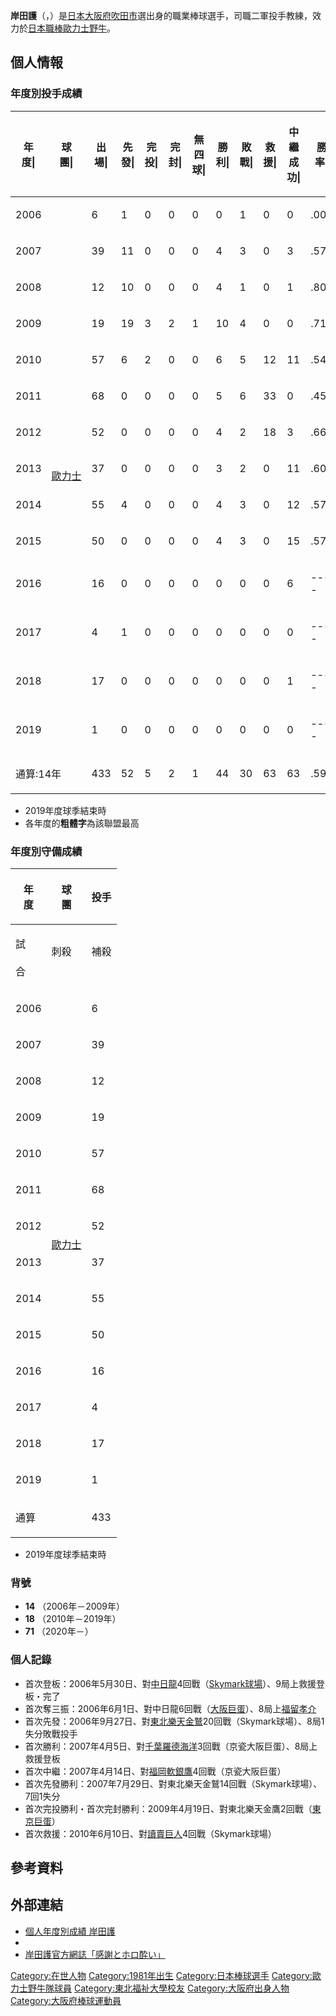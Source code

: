 {{Infobox NPB player|
|name=岸田護|
|image=岸田護20140312.JPG|
|width=300|
|position=二軍投手教練|
|team=歐力士野牛|
|number=71|
|bats=右|
|throws=右|
|birthdate={{birth_date_and_age|1981|5|10|mf=y}}|
|birthplace={{JPN}}[[大阪府|大阪府]][[吹田市|吹田市]]|
|debutdate=5月30日
|debutyear=2006年
|debutteam=歐力士野牛
|statyear=2019年球季
|stat1label=勝投－敗投
|stat1value=44－30
|stat2label=中繼－救援
|stat2value=63－63
|stat3label=三振－四死
|stat3value=730－156
|stat4label=防禦率
|stat4value=2.99
|teams=<nowiki></nowiki> 
* [[履正社學園豐中中學校及履正社高等學校|履正社高等學校]]
* [[東北福祉大學|東北福祉大學]]
* NTT西日本
* [[歐力士野牛|歐力士野牛]](2006年－2019年)
'''教練時期'''
* [[歐力士野牛|歐力士野牛]]二軍投手教練（2020年－）
}}

'''岸田護'''（{{jpn|j=岸田 護|hg=きしだ まもる|rm=Kishida Mamoru}}，{{bd|1981年|5月10日|catIdx=Kishida, Mamoru}}）是[[日本|日本]][[大阪府|大阪府]][[吹田市|吹田市]]選出身的職業棒球選手，司職二軍投手教練，效力於[[日本職棒|日本職棒]][[歐力士野牛|歐力士野牛]]。

== 個人情報 ==
=== 年度別投手成績 ===
{| class="wikitable" style="text-align:right; font-size:small"
|-bgcolor="#efefef"
!年<br>度|!!球<br>團|!!出<br>場|!!先<br>發|!!完<br>投|!!完<br>封|!!無<br>四<br>球|!!勝<br>利|!!敗<br>戰|!!救<br>援|!!中<br>繼<br>成<br>功|!!勝<br>率|!!打<br>者|!!投<br>球<br>局<br>數|!!被<br>安<br>打|!!被<br>全<br>壘<br>打|!!保<br>送|!!敬<br>遠|!!觸<br>身<br>球|!!三<br>振<br>數|!!暴<br>投|!!犯<br>規|!!失分|!!自<br>責<br>分|!!防<br>禦<br>率|!!WHIP
|-
|style="text-align:center"|2006
|rowspan="14" style="text-align:center;white-space:nowrap;"|[[歐力士野牛|歐力士]]
|6||1||0||0||0||0||1||0||0||.000||51||13.1||11||3||2||0||0||10||0||0||4||4||2.70||0.99
|-
|style="text-align:center"|2007
|39||11||0||0||0||4||3||0||3||.571||516||126.0||124||7||24||2||4||115||5||0||46||41||2.93||1.21
|-
|style="text-align:center"|2008
|12||10||0||0||0||4||1||0||1||.800||272||67.1||70||7||7||0||1||58||1||0||23||22||2.94||1.16
|-
|style="text-align:center"|2009
|19||19||3||2||1||10||4||0||0||.714||561||139.1||134||10||20||0||3||124||3||0||53||48||3.10||1.11
|-
|style="text-align:center"|2010
|57||6||2||0||0||6||5||12||11||.545||440||104.2||107||6||24||2||1||96||4||1||42||38||3.27||1.25
|-
|style="text-align:center;"|2011
|68||0||0||0||0||5||6||33||0||.455||289||69.0||66||5||15||3||1||74||2||0||23||20||2.61||1.17
|-
|style="text-align:center;"|2012
|52||0||0||0||0||4||2||18||3||.667||214||52.0||49||5||13||4||0||49||3||1||15||14||2.42||1.19
|-
|style="text-align:center;"|2013
|37||0||0||0||0||3||2||0||11||.600||191||46.2||43||3||7||0||0||53||2||0||16||11||2.12||1.07
|-
|style="text-align:center;"|2014
|55||4||0||0||0||4||3||0||12||.571||326||80.1||65||8||20||0||2||67||4||0||33||30||3.36||1.06
|-
|style="text-align:center;"|2015
|50||0||0||0||0||4||3||0||15||.571||213||52.2||46||2||13||0||1||54||0||0||17||15||2.56||1.12
|-
|style="text-align:center;"|2016
|16||0||0||0||0||0||0||0||6||----||66||13.2||20||4||6||0||0||11||1||0||13||12||7.90||1.90
|-
|style="text-align:center;"|2017
|4||1||0||0||0||0||0||0||0||----||27||6.0||5||1||3||0||1||4||0||0||2||2||3.00||1.33
|-
|style="text-align:center;"|2018
|17||0||0||0||0||0||0||0||1||----||59||15.1||13||0||2||0||0||14||0||0||4||4||2.35||0.98
|-
|style="text-align:center;"|2019
|1||0||0||0||0||0||0||0||0||----||1||0.1||0||0||0||0||0||1||0||0||0||0||0.00||0.00
|-
!colspan="2"|通算:14年
|433||52||5||2||1||44||30||63||63||.595||3226||786.2||753||61||156||11||14||730||25||2||291||261||2.99||1.16
|}
* 2019年度球季結束時
* 各年度的'''粗體字'''為該聯盟最高

=== 年度別守備成績 ===
{| class="wikitable" style="text-align: right; font-size: small; border-collapse:collapse; padding: 1px;"
!rowspan="2"|年<br />度!!rowspan="2"|球<br />團!!colspan="6"|投手
|-style="line-height:1.25em;"
!試<br /><br />合!!刺殺<br /><br />!!補殺<br /><br />!!失策<br /><br />!!併殺<br /><br />!!守備率<br /><br />
|-
|style="text-align:center;"|2006
|rowspan="14" style="text-align: center; white-space:nowrap;"|[[歐力士野牛|歐力士]]
|6||2||1||0||0||1.000
|-
|style="text-align:center;"|2007
|39||9||14||1||1||.958
|-
|style="text-align:center;"|2008
|12||4||15||1||2||.950
|-
|style="text-align:center;"|2009
|19||7||23||0||2||1.000
|-
|style="text-align:center;"|2010
|57||6||13||1||1||.950
|-
|style="text-align:center;"|2011
|68||3||7||1||0||.909
|-
|style="text-align:center;"|2012
|52||1||11||0||0||1.000
|-
|style="text-align:center;"|2013
|37||3||4||1||1||.875
|-
|style="text-align:center;"|2014
|55||7||18||1||1||.962
|-
|style="text-align:center;"|2015
|50||2||7||0||0||1.000
|-
|style="text-align:center;"|2016
|16||3||1||0||0||1.000
|-
|style="text-align:center;"|2017
|4||0||2||0||0||1.000
|-
|style="text-align:center;"|2018
|17||1||1||0||0||1.000
|-
|style="text-align:center;"|2019
|1||0||0||0||0||----
|-
!colspan="2"|通算
|433||48||117||6||8||.965
|}
* 2019年度球季結束時

=== 背號 ===
* '''14''' （2006年－2009年）
* '''18''' （2010年－2019年）
* '''71''' （2020年－）

=== 個人記錄 ===
* 首次登板：2006年5月30日、對[[中日龍|中日龍]]4回戰（[[神戸綜合運動公園棒球場|Skymark球場]]）、9局上救援登板・完了
* 首次奪三振：2006年6月1日、對中日龍6回戰（[[大阪巨蛋|大阪巨蛋]]）、8局上[[福留孝介|福留孝介]]
* 首次先發：2006年9月27日、對[[東北樂天金鷲|東北樂天金鷲]]20回戰（Skymark球場）、8局1失分敗戰投手
* 首次勝利：2007年4月5日、對[[千葉羅德海洋|千葉羅德海洋]]3回戰（京瓷大阪巨蛋）、8局上救援登板
* 首次中繼：2007年4月14日、對[[福岡軟銀鷹|福岡軟銀鷹]]4回戰（京瓷大阪巨蛋）
* 首次先發勝利：2007年7月29日、對東北樂天金鷲14回戰（Skymark球場）、7回1失分
* 首次完投勝利・首次完封勝利：2009年4月19日、對東北樂天金鷹2回戰（[[東京巨蛋|東京巨蛋]]）
* 首次救援：2010年6月10日、對[[讀賣巨人|讀賣巨人]]4回戰（Skymark球場）

== 參考資料 ==
{{reflist}}

== 外部連結 ==
* [https://npb.jp/bis/players/51755112.html 個人年度別成績 岸田護] {{Wayback|url=https://npb.jp/bis/players/51755112.html |date=20201127054813 }} {{ja icon}}
* {{Baseballstats|brm=kishid001mam}}
* [http://ameblo.jp/05101418/ 岸田護官方網誌「感謝とホロ酔い」] {{Wayback|url=http://ameblo.jp/05101418/ |date=20170116023258 }}

{{歐力士野牛球團球員名單}}
{{DEFAULTSORT:Kishida, Mamoru}}
[[Category:在世人物|Category:在世人物]]
[[Category:1981年出生|Category:1981年出生]]
[[Category:日本棒球選手|Category:日本棒球選手]]
[[Category:歐力士野牛隊球員|Category:歐力士野牛隊球員]]
[[Category:東北福祉大學校友|Category:東北福祉大學校友]]
[[Category:大阪府出身人物|Category:大阪府出身人物]]
[[Category:大阪府棒球運動員|Category:大阪府棒球運動員]]